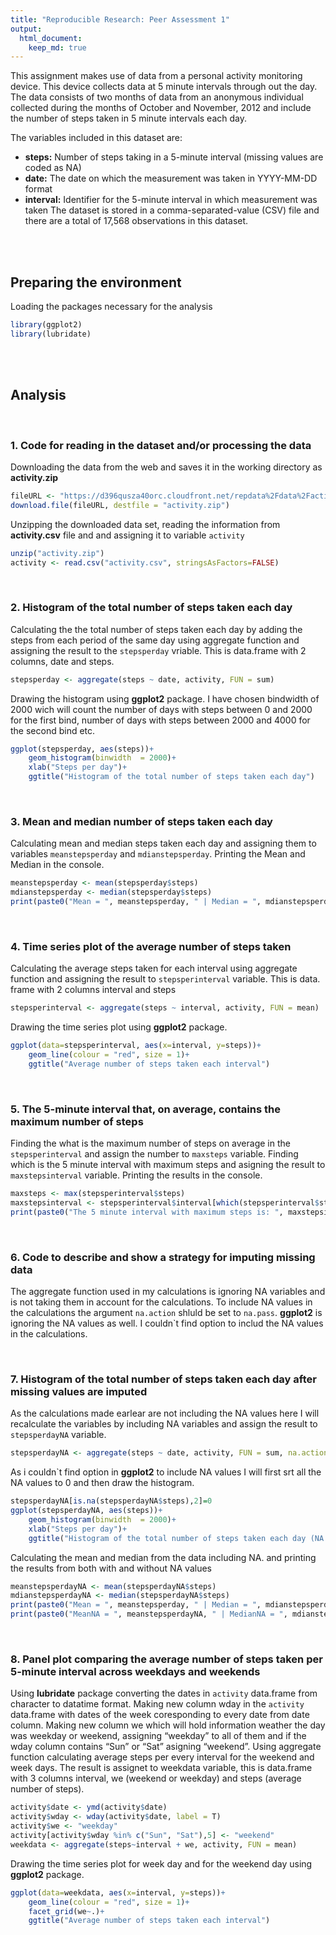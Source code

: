 ```yaml
---
title: "Reproducible Research: Peer Assessment 1"
output: 
  html_document:
    keep_md: true
---
```


This assignment makes use of data from a personal activity monitoring device. This device collects data at 5 minute intervals through out the day. The data consists of two months of data from an anonymous individual collected during the months of October and November, 2012 and include the number of steps taken in 5 minute intervals each day.

The variables included in this dataset are:

 - **steps:** Number of steps taking in a 5-minute interval (missing values are coded as NA)
 - **date:** The date on which the measurement was taken in YYYY-MM-DD format
 - **interval:** Identifier for the 5-minute interval in which measurement was taken
The dataset is stored in a comma-separated-value (CSV) file and there are a total of 17,568 observations in this dataset.

<br/> 
<br/>

## Preparing the environment

Loading the packages necessary for the analysis
```r
library(ggplot2)
library(lubridate)
```
<br/>
<br/> 

## Analysis
<br/> 

### 1. Code for reading in the dataset and/or processing the data

Downloading the data from the web and saves it in the working directory as **activity.zip**

```r
fileURL <- "https://d396qusza40orc.cloudfront.net/repdata%2Fdata%2Factivity.zip"
download.file(fileURL, destfile = "activity.zip")
```
Unzipping the downloaded data set, reading the information from **activity.csv** file and and assigning it to variable `activity` 
```r
unzip("activity.zip")
activity <- read.csv("activity.csv", stringsAsFactors=FALSE)
```
<br/> 

### 2. Histogram of the total number of steps taken each day

Calculating the the total number of steps taken each day by adding the steps from each period of the same day using aggregate function and assigning the result to the `stepsperday` vriable. This is data.frame with 2 columns, date and steps.
```r
stepsperday <- aggregate(steps ~ date, activity, FUN = sum)
```

Drawing the histogram using **ggplot2** package. I have chosen bindwidth of 2000 wich will count the number of days with steps between 0 and 2000 for the first bind, number of days with steps between 2000 and 4000 for the second bind etc.
```r
ggplot(stepsperday, aes(steps))+
    geom_histogram(binwidth  = 2000)+
    xlab("Steps per day")+
    ggtitle("Histogram of the total number of steps taken each day")
```

<br/> 

### 3. Mean and median number of steps taken each day

Calculating mean and median steps taken each day and assigning them to variables `meanstepsperday` and `mdianstepsperday`. Printing the Mean and Median in the console.
```r
meanstepsperday <- mean(stepsperday$steps)
mdianstepsperday <- median(stepsperday$steps)
print(paste0("Mean = ", meanstepsperday, " | Median = ", mdianstepsperday))
```
<br/> 

### 4. Time series plot of the average number of steps taken

Calculating the average steps taken for each interval using aggregate function and assigning the result to `stepsperinterval` variable. This is data. frame with 2 columns interval and steps 
```r
stepsperinterval <- aggregate(steps ~ interval, activity, FUN = mean)
```

Drawing the time series plot using **ggplot2** package. 
```r
ggplot(data=stepsperinterval, aes(x=interval, y=steps))+
    geom_line(colour = "red", size = 1)+
    ggtitle("Average number of steps taken each interval")
```

<br/> 

### 5. The 5-minute interval that, on average, contains the maximum number of steps

Finding the what is the maximum number of steps on average in the `stepsperinterval` and assign the number to `maxsteps` variable. 
Finding which is the 5 minute interval with maximum steps and asigning the result to `maxstepsinterval` variable.
Printing the results in the console.
```r
maxsteps <- max(stepsperinterval$steps)
maxstepsinterval <- stepsperinterval$interval[which(stepsperinterval$steps == maxsteps)]
print(paste0("The 5 minute interval with maximum steps is: ", maxstepsinterval))
```
<br/> 

### 6. Code to describe and show a strategy for imputing missing data

The aggregate function used in my calculations is ignoring NA variables and is not taking them in account for the calculations.
To include NA values in the calculations the argument `na.action` shluld be set to `na.pass`.
**ggplot2** is ignoring the NA values as well. I couldn`t find option to includ the NA values in the calculations.

<br/> 

### 7. Histogram of the total number of steps taken each day after missing values are imputed

As the calculations made earlear are not including the NA values here I will recalculate the variables by including NA variables and assign the result to `stepsperdayNA` variable.
```r
stepsperdayNA <- aggregate(steps ~ date, activity, FUN = sum, na.action = na.pass)
```

As i couldn`t find option in **ggplot2** to include NA values I will first srt all the NA values to 0 and then draw the histogram.

```r
stepsperdayNA[is.na(stepsperdayNA$steps),2]=0
ggplot(stepsperdayNA, aes(steps))+
    geom_histogram(binwidth  = 2000)+
    xlab("Steps per day")+
    ggtitle("Histogram of the total number of steps taken each day (NA included)")
```

Calculating the mean and median from the data including NA. and printing the results from both with and without NA values
```r
meanstepsperdayNA <- mean(stepsperdayNA$steps)
mdianstepsperdayNA <- median(stepsperdayNA$steps)
print(paste0("Mean = ", meanstepsperday, " | Median = ", mdianstepsperday))
print(paste0("MeanNA = ", meanstepsperdayNA, " | MedianNA = ", mdianstepsperdayNA))
```
<br/> 

### 8. Panel plot comparing the average number of steps taken per 5-minute interval across weekdays and weekends

Using **lubridate** package converting the dates in `activity` data.frame from character to datatime format. 
Making new column wday in the `activity` data.frame with dates of the week coresponding to every date from date column.
Making new column we which will hold information weather the day was weekday or weekend, assigning "weekday" to all of them and if the wday column contains "Sun" or "Sat" asigning "weekend".
Using aggregate function calculating average steps per every interval for the weekend and week days. The result is assignet to weekdata variable, this is data.frame with 3 columns interval, we (weekend or weekday) and steps (average number of steps).
```r
activity$date <- ymd(activity$date)
activity$wday <- wday(activity$date, label = T)
activity$we <- "weekday"
activity[activity$wday %in% c("Sun", "Sat"),5] <- "weekend"
weekdata <- aggregate(steps~interval + we, activity, FUN = mean)

```

Drawing the time series plot for week day and for the weekend day using **ggplot2** package. 
```r
ggplot(data=weekdata, aes(x=interval, y=steps))+
    geom_line(colour = "red", size = 1)+
    facet_grid(we~.)+
    ggtitle("Average number of steps taken each interval")
```

<br/> 
<br/>
 